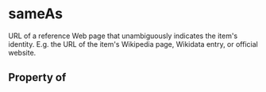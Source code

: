   

# sameAs

URL of a reference Web page that unambiguously indicates the item's identity. E.g. the URL of the item's Wikipedia page, Wikidata entry, or official website.

## Property of



